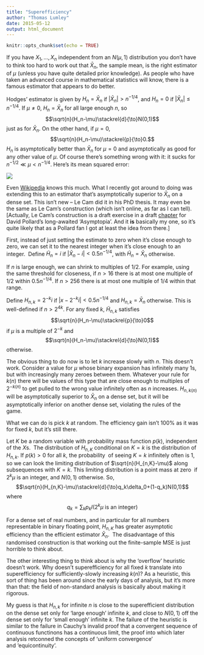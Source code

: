 ```yaml
---
title: "Superefficiency"
author: "Thomas Lumley"
date: 2015-05-12
output: html_document
---
```


```r
knitr::opts_chunk$set(echo = TRUE)
```

 If you have $X_1,\ldots,X_n$ independent from an $N(\mu,1)$ distribution you don’t have to think too hard to work out that $\bar X_n$, the sample mean, is the right estimator of $\mu$ (unless you have quite detailed prior knowledge). As people who have taken an advanced course in mathematical statistics will know, there is a famous estimator that appears to do better. 

Hodges’ estimator is given by $H_n=\bar X_n$ if $|\bar X_n|>n^{-1/4}$, and $H_n=0$ if $|\bar X_n|\leq n^{-1/4}$. If $\mu\neq 0$, $H_n=\bar X_n$ for all large enough $n$, so $$\sqrt{n}(H_n-\mu)\stackrel{d}{\to}N(0,1)$$ just as for $\bar X_n$. On the other hand, if $\mu=0$, $$\sqrt{n}(H_n-\mu)\stackrel{p}{\to}0.$$ $H_n$ is asymptotically better than $\bar X_n$ for $\mu=0$ and asymptotically as good for any other value of $\mu$. Of course there’s something wrong with it: it sucks for $n^{-1/2}\ll\mu<n^{-1/4}$. Here’s its mean squared error:

![](https://36.media.tumblr.com/e69fbc5fff24de7c6220af6a7f961db4/tumblr_inline_no7zhmSJD41s1hdxy_540.png)

Even [Wikipedia](http://en.wikipedia.org/wiki/Hodges%27_estimator) knows this much. What I recently got around to doing was extending this to an estimator that’s asymptotically superior to $\bar X_n$ on a dense set. This isn’t new -- Le Cam did it in his PhD thesis. It may even be the same as Le Cam’s construction (which isn’t online, as far as I can tell). [Actually, Le Cam’s construction is a draft exercise in a draft [chapter](http://www.stat.yale.edu/~pollard/Courses/618.fall2010/Handouts/Heuristics.pdf) for David Pollard’s long-awaited ‘Asymptopia’. And it **is** basically my one, so it’s quite likely that as a Pollard fan I got at least the idea from there.]

First, instead of just setting the estimate to zero when it’s close enough to zero, we can set it to the nearest integer when it’s close enough to an integer.  Define $\tilde H_n=i$ if $|\bar X_n-i|<0.5n^{-1/4}$, with $\tilde H_n=\bar X_n$ otherwise.

If $n$ is large enough, we can shrink to multiples of 1/2. For example, using the same threshold for closeness, if $n>16$ there is at most one multiple of 1/2 within $0.5n^{-1/4}$. If $n>256$ there is at most one multiple of 1/4 within that range.

Define $H_{n,k}=2^{-k}i$ if $|x-2^{-k}i|< 0.5n^{-1/4}$ and $H_{n,k}=\bar X_n$ otherwise. This is well-defined if $n>2^{4k}$. For any fixed $k$, $\tilde H_{n,k}$ satisfies $$\sqrt{n}(H_n-\mu)\stackrel{p}{\to}0$$ if $\mu$ is a multiple of $2^{-k}$ and $$\sqrt{n}(H_n-\mu)\stackrel{d}{\to}N(0,1)$$ otherwise.

The obvious thing to do now is to let $k$ increase slowly with $n$. This doesn’t work. Consider a value for $\mu$ whose binary expansion has infinitely many 1s, but with increasingly many zeroes between them. Whatever your rule for $k(n)$ there will be values of this type that are close enough to multiples of $2^{-k(n)}$ to get pulled to the wrong value infinitely often as $n$ increases. $H_{n,k(n)}$ will be asymptotically superior to $\bar X_n$ on a dense set, but it will be asymptotically inferior on another dense set, violating the rules of the game. 

What we can do is pick $k$ at random. The efficiency gain isn’t 100% as it was for fixed $k$, but it’s still there. 

Let $K$ be a random variable with probability mass function $p(k)$, independent of the $X$s.  The distribution of $H_{n,K}$ conditional on $K=k$ is the distribution of $H_{n,k}$. If $p(k)>0$ for all $k$, the probability  of seeing $K=k$ infinitely often is 1, so we can look the limiting distribution of $\sqrt{n}(H_{n,K}-\mu)$ along subsequences with $K=k$. This limiting distribution is a point mass at zero  if $2^k\mu$ is an integer, and $N(0,1)$ otherwise. So, $$\sqrt{n}(H_{n,K}-\mu)\stackrel{d}{\to}q_k\delta_0+(1-q_k)N(0,1)$$ where $$q_k=\sum_k p_k I(2^k\mu\textrm{ is an integer})$$

For a dense set of real numbers, and in particular for all numbers representable in binary floating point, $H_{n,K}$ has greater asymptotic efficiency than the efficient estimator $\bar X_n.$  The disadvantage of this randomised construction is that working out the finite-sample MSE is just horrible to think about.

The other interesting thing to think about is why the ‘overflow’ heuristic doesn’t work. Why doesn’t superefficiency for all fixed $k$ translate into superefficiency for sufficiently-slowly increasing $k(n)$? As a heuristic, this sort of thing has been around since the early days of analysis, but it’s more than that: the field of non-standard analysis is basically about making it rigorous. 

My guess is that $H_{n,k}$ for infinite $n$ is close to the superefficient distribution on the dense set only for ‘large enough’ infinite $k$, and close to $N(0,1)$ off the dense set only for ‘small enough’ infinite $k$. The failure of the heuristic is similar to the failure in Cauchy’s invalid proof that a convergent sequence of continuous functinons has a continuous limit, the proof into which later analysis retconned the concepts of ‘uniform convergence’ and ‘equicontinuity’.
